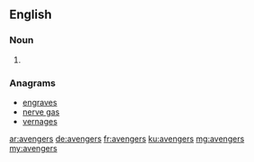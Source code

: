 ==English==

===Noun===
{{head|en|plural}}

# {{plural of|avenger|lang=en|nocat=1}}

===Anagrams===
* [[engraves#English|engraves]]
* [[nerve gas#English|nerve gas]]
* [[vernages#English|vernages]]

[[ar:avengers]]
[[de:avengers]]
[[fr:avengers]]
[[ku:avengers]]
[[mg:avengers]]
[[my:avengers]]
